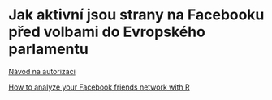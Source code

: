 Jak aktivní jsou strany na Facebooku před volbami do Evropského parlamentu 
==========================================================================

[Návod na autorizaci](http://thinktostart.wordpress.com/2013/11/19/analyzing-facebook-with-r/)

[How to analyze your Facebook friends network with R](http://blog.revolutionanalytics.com/2013/11/how-to-analyze-you-facebook-friends-network-with-r.html)
